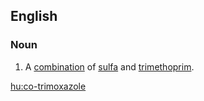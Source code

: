 ==English==
{{wikipedia}}

===Noun===
{{en-noun|-}}
# {{label|en|pharmaceutical drug}} A [[combination]] of [[sulfa]] and [[trimethoprim]].

[[hu:co-trimoxazole]]